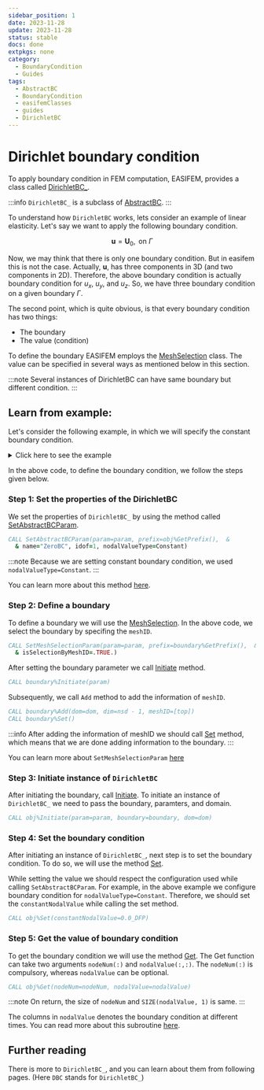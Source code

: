 ```yaml
---
sidebar_position: 1
date: 2023-11-28 
update: 2023-11-28 
status: stable
docs: done
extpkgs: none
category:
  - BoundaryCondition
  - Guides
tags:
  - AbstractBC
  - BoundaryCondition
  - easifemClasses
  - guides
  - DirichletBC
---
```


# Dirichlet boundary condition

To apply boundary condition in FEM computation, EASIFEM, provides a class called [DirichletBC_](/docs-api/DirichletBC/DirichletBC_).

:::info
`DirichletBC_` is a subclass of [AbstractBC](/docs-api/AbstractBC).
:::

To understand how `DirichletBC` works, lets consider an example of linear elasticity. Let's say we want to apply the following boundary condition.

$$
\mathbf{u} = \mathbf{U}_{0}, \text{ on } \Gamma
$$

Now, we may think that there is only one boundary condition. But in easifem this is not the case. Actually, $\mathbf{u}$, has three components in 3D (and two components in 2D). Therefore, the above boundary condition is actually boundary condition for $u_x$, $u_y$, and $u_z$. So, we have three boundary condition on a given boundary $\Gamma$.

The second point, which is quite obvious, is that every boundary condition has two things:

- The boundary
- The value (condition)

To define the boundary EASIFEM employs the [MeshSelection](/docs-api/MeshSelection) class. The value can be specified in several ways as mentioned below in this section.

:::note
Several instances of DirichletBC can have same boundary but different condition.
:::

## Learn from example:

Let's consider the following example, in which we will specify the constant boundary condition.

<details>
<summary>Click here to see the example</summary>
<div>

```fortran
PROGRAM main
USE easifemBase
USE easifemClasses
IMPLICIT NONE

TYPE(DirichletBC_) :: obj
TYPE(MeshSelection_) :: boundary
TYPE(ParameterList_) :: param
TYPE(Domain_) :: dom
TYPE(HDF5File_) :: domainfile
CHARACTER(*), PARAMETER :: domainfilename = "./mesh3D.h5"
INTEGER(I4B) :: bottom = 1, top = 2, left = 3, right = 4,  &
  & front = 5, behind = 6, nsd
INTEGER(I4B), ALLOCATABLE :: nodeNum(:)
REAL(DFP), ALLOCATABLE :: nodalValue(:, :)

CALL FPL_Init; CALL param%Initiate()
CALL domainfile%Initiate(filename=domainfilename, mode="READ")
CALL domainfile%OPEN()
CALL dom%Initiate(domainfile, group="")

nsd = dom%GetNSD()

! We call Set SetAbstractBCParam to set the parameter for boundary condition
CALL SetAbstractBCParam(param=param, prefix=obj%GetPrefix(),  &
  & name="ZeroBC", idof=1, nodalValueType=Constant)

! We call SetMeshSelectionParam to set the parameter for boundary condition
CALL SetMeshSelectionParam(param=param, prefix=boundary%GetPrefix(),  &
  & isSelectionByMeshID=.TRUE.)

CALL boundary%Initiate(param)

CALL boundary%Add(dom=dom, dim=nsd - 1, meshID=[top])
CALL boundary%Set()

CALL obj%Initiate(param=param, boundary=boundary, dom=dom)

CALL obj%Set(constantNodalValue=0.0_DFP)

CALL obj%Get(nodeNum=nodeNum, nodalValue=nodalValue)

CALL Display(nodeNum, "nodeNum", advance="NO")
CALL Display(nodalValue, "nodalValue", advance="YES")

CALL domainfile%DEALLOCATE()
CALL dom%DEALLOCATE()
CALL param%DEALLOCATE(); CALL FPL_Finalize
END PROGRAM main
```

</div>
</details>

In the above code, to define the boundary condition, we follow the steps given below.

### Step 1: Set the properties of the DirichletBC

We set the properties of `DirichletBC_` by using the method called [SetAbstractBCParam](/docs-api/AbstractBC/SetAbstractBCParam).

```fortran
CALL SetAbstractBCParam(param=param, prefix=obj%GetPrefix(),  &
  & name="ZeroBC", idof=1, nodalValueType=Constant)
```

:::note
Because we are setting constant boundary condition, we used `nodalValueType=Constant`.
:::

You can learn more about this method [here](docs-api/AbstractBC/SetAbstractBCParam).

### Step 2: Define a boundary

To define a boundary we will use the [MeshSelection](/docs-api/MeshSelection). In the above code, we select the boundary by specifing the `meshID`.

```fortran
CALL SetMeshSelectionParam(param=param, prefix=boundary%GetPrefix(),  &
  & isSelectionByMeshID=.TRUE.)
```

After setting the boundary parameter we call [Initiate](/docs-api/MeshSelection/Initiate) method.

```fortran
CALL boundary%Initiate(param)
```

Subsequently, we call `Add` method to add the information of `meshID`.

```fortran
CALL boundary%Add(dom=dom, dim=nsd - 1, meshID=[top])
CALL boundary%Set()
```

:::info
After adding the information of meshID we should call [Set](/docs-api/MeshSelection/Set) method, which means that we are done adding information to the boundary.
:::

You can learn more about `SetMeshSelectionParam` [here](/docs-api/MeshSelection/SetMeshSelectionParam)

### Step 3: Initiate instance of `DirichletBC`

After initiating the boundary, call [Initiate](/docs-api/AbstractBC/Initiate). To initiate an instance of `DirichletBC_` we need to pass the boundary, paramters, and domain.

```fortran
CALL obj%Initiate(param=param, boundary=boundary, dom=dom)
```

### Step 4: Set the boundary condition

After initiating an instance of `DirichletBC_`, next step is to set the boundary condition. To do so, we will use the method [Set](/docs-api/AbstractBC/Set).

While setting the value we should respect the configuration used while calling `SetAbstractBCParam`. For example, in the above example we configure boundary condition for `nodalValueType=Constant`. Therefore, we should set the `constantNodalValue` while calling the set method.

```fortran
CALL obj%Set(constantNodalValue=0.0_DFP)
```

### Step 5: Get the value of boundary condition

To get the boundary condition we will use the method [Get](/docs-api/AbstractBC/Get). The Get function can take two arguments `nodeNum(:)` and `nodalValue(:,:)`. The `nodeNum(:)` is compulsory, whereas `nodalValue` can be optional.

```fortran
CALL obj%Get(nodeNum=nodeNum, nodalValue=nodalValue)
```

:::note
On return, the size of `nodeNum` and `SIZE(nodalValue, 1)` is same.
:::

The columns in `nodalValue` denotes the boundary condition at different times. You can read more about this subroutine [here](/docs-api/AbstractBC/Get).

## Further reading

There is more to `DirichletBC_`, and you can learn about them from following pages. (Here `DBC` stands for `DirichletBC_`)

<CardSection id="quadraturePoints">

  <Card
    title="Constant user function"
    to="/guides/programming-fem/dirichletBC/dbc_userfunc_const"
    description="This example shows how to initiate DBC by using a constant UserFunction $u=\alpha$"
  />
  <Card
    title="Spatial user function"
    to="/guides/programming-fem/dirichletBC/dbc_userfunc_space"
    description="This example shows how to initiate DBC by using a space dependent UserFunction, $u=g(x, y, z)$"
  />
  <Card
    title="Toml file constant value"
    to="/guides/programming-fem/dirichletBC/dbc_toml_const"
    description="This example shows how to initiate DBC by reading a toml-file. Constant boundary condition, $u=\alpha$"
  />
  <Card
    title="Toml file constant function"
    to="/guides/programming-fem/dirichletBC/dbc_toml_userfunc_const"
    description="This example shows how to initiate DBC by reading a toml-file. Constant boundary condition, $u=\alpha$"
  />
  <Card
    title="Toml file space function"
    to="/guides/programming-fem/dirichletBC/dbc_toml_userfunc_const"
    description="This example shows how to initiate DBC by reading a toml-file. Space boundary condition, $u=g(x,y,z)$"
  />
</CardSection>
